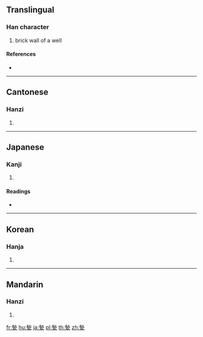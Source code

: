{{character info/new}}
==Translingual==

===Han character===
{{Han char|rn=98|rad=瓦|as=09|sn=14|four=29717|canj=HFMVN|ids=⿱秋瓦}}

# brick wall of a well

====References====
* {{Han ref|kx=0750.190|dkj=21554|dj=1158.330|hdz=21429.010|uh=7503|ud=29955|bh=E2D7|bd=58071}}

----

==Cantonese==

===Hanzi===
{{yue-hanzi|jyut=|y=jau3}}

# {{defn|lang=yue|sort=瓦09}}

----

==Japanese==

===Kanji===
{{ja-kanji|grade=|rs=瓦09}}

# {{defn|lang=ja|sort=瓦09}}

====Readings====
* {{ja-readings|on=[[しゅう]] (shū)|kun=[[しきがわら]] (shikigawara)|nanori=}}

----

==Korean==

===Hanja===
{{ko-hanja|hangeul=추|eumhun=|rv=chu|mr=ch'u|y=chwu}}

# {{defn|lang=ko|sort=瓦09}}

----

==Mandarin==

===Hanzi===
{{cmn-hanzi|pin=[[juàn]] ([[juan4]]), [[zhèn]] ([[zhen4]]), [[zhòu]] ([[zhou4]])|wg=chüan<sup>4</sup>, chen<sup>4</sup>, chou<sup>4</sup>}}

# {{defn|lang=cmn|sort=瓦09}}

[[fr:甃]]
[[hu:甃]]
[[ja:甃]]
[[pl:甃]]
[[th:甃]]
[[zh:甃]]